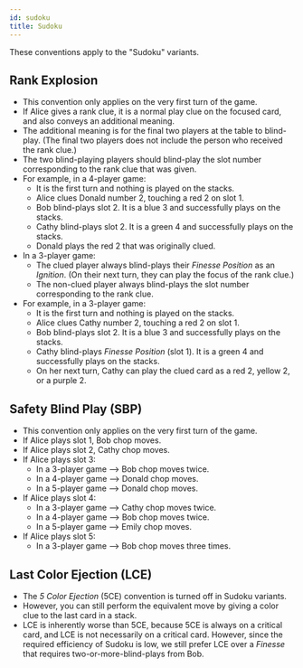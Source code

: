 ```yaml
---
id: sudoku
title: Sudoku
---
```


These conventions apply to the "Sudoku" variants.

## Rank Explosion

- This convention only applies on the very first turn of the game.
- If Alice gives a rank clue, it is a normal play clue on the focused card, and also conveys an additional meaning.
- The additional meaning is for the final two players at the table to blind-play. (The final two players does not include the person who received the rank clue.)
- The two blind-playing players should blind-play the slot number corresponding to the rank clue that was given.
- For example, in a 4-player game:
  - It is the first turn and nothing is played on the stacks.
  - Alice clues Donald number 2, touching a red 2 on slot 1.
  - Bob blind-plays slot 2. It is a blue 3 and successfully plays on the stacks.
  - Cathy blind-plays slot 2. It is a green 4 and successfully plays on the stacks.
  - Donald plays the red 2 that was originally clued.
- In a 3-player game:
  - The clued player always blind-plays their _Finesse Position_ as an _Ignition_. (On their next turn, they can play the focus of the rank clue.)
  - The non-clued player always blind-plays the slot number corresponding to the rank clue.
- For example, in a 3-player game:
  - It is the first turn and nothing is played on the stacks.
  - Alice clues Cathy number 2, touching a red 2 on slot 1.
  - Bob blind-plays slot 2. It is a blue 3 and successfully plays on the stacks.
  - Cathy blind-plays _Finesse Position_ (slot 1). It is a green 4 and successfully plays on the stacks.
  - On her next turn, Cathy can play the clued card as a red 2, yellow 2, or a purple 2.

## Safety Blind Play (SBP)

- This convention only applies on the very first turn of the game.
- If Alice plays slot 1, Bob chop moves.
- If Alice plays slot 2, Cathy chop moves.
- If Alice plays slot 3:
  - In a 3-player game --> Bob chop moves twice.
  - In a 4-player game --> Donald chop moves.
  - In a 5-player game --> Donald chop moves.
- If Alice plays slot 4:
  - In a 3-player game --> Cathy chop moves twice.
  - In a 4-player game --> Bob chop moves twice.
  - In a 5-player game --> Emily chop moves.
- If Alice plays slot 5:
  - In a 3-player game --> Bob chop moves three times.

## Last Color Ejection (LCE)

- The _5 Color Ejection_ (5CE) convention is turned off in Sudoku variants.
- However, you can still perform the equivalent move by giving a color clue to the last card in a stack.
- LCE is inherently worse than 5CE, because 5CE is always on a critical card, and LCE is not necessarily on a critical card. However, since the required efficiency of Sudoku is low, we still prefer LCE over a _Finesse_ that requires two-or-more-blind-plays from Bob.
